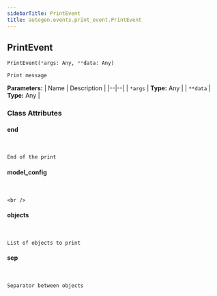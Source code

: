 ```yaml
---
sidebarTitle: PrintEvent
title: autogen.events.print_event.PrintEvent
---
```

<h2 id="autogen.events.print_event.PrintEvent" class="doc doc-heading">
    <code class="doc-symbol doc-symbol-heading doc-symbol-class"></code>
    <span class="doc doc-object-name doc-class-name">PrintEvent</span>
</h2>

```python
PrintEvent(*args: Any, **data: Any)
```

    Print message

<b>Parameters:</b>
| Name | Description |
|--|--|
| `*args` | **Type:** Any |
| `**data` | **Type:** Any |

### Class Attributes

<code class="doc-symbol doc-symbol-heading doc-symbol-attribute"></code>
#### end
<br />

    End of the print

<code class="doc-symbol doc-symbol-heading doc-symbol-attribute"></code>
#### model_config
<br />

    <br />

<code class="doc-symbol doc-symbol-heading doc-symbol-attribute"></code>
#### objects
<br />

    List of objects to print

<code class="doc-symbol doc-symbol-heading doc-symbol-attribute"></code>
#### sep
<br />

    Separator between objects